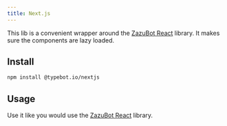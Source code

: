 ```yaml
---
title: Next.js
---
```


This lib is a convenient wrapper around the [ZazuBot React](./react) library. It makes sure the components are lazy loaded.

## Install

```bash
npm install @typebot.io/nextjs
```

## Usage

Use it like you would use the [ZazuBot React](./react) library.
